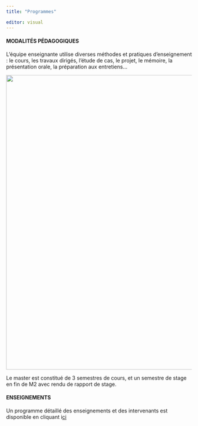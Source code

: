 ```yaml
---
title: "Programmes"

editor: visual
---
```


#### MODALITÉS PÉDAGOGIQUES

L'équipe enseignante utilise diverses méthodes et pratiques d'enseignement : le cours, les travaux dirigés, l'étude de cas, le projet, le mémoire, la présentation orale, la préparation aux entretiens...

![](Images/24.jpg){fig-align="center" width="800"}

Le master est constitué de 3 semestres de cours, et un semestre de stage en fin de M2 avec rendu de rapport de stage.

#### ENSEIGNEMENTS

Un programme détaillé des enseignements et des intervenants est disponible en cliquant i[ci](Maquette_Master.pdf)
